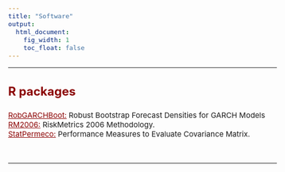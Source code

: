 ```yaml
---
title: "Software"
output:
  html_document:
    fig_width: 1
    toc_float: false    
---
```


<style type="text/css">
.nav.navbar-nav.navbar-right a {
    color: white;
}
.navbar {
  background-color:maroon;
  border-color:black;
  icon-color:white;
}
.navbar-brand {
color:black!important;
}
body{ /* Normal  */
      font-size: 15px;
  }
h1.title {
  font-size: 32px;
}
h3 { /* Header 3 */
  font-size: 24px;
  color: DarkRed;
}
</style>

<style>
a:link {
    color: darkred;
}
a:visited {
    color: darkred;
}
a:hover {
    color: blue;
}
.column-f1{
  float: left;
  width: 20%;
  text-align: left;
}
.column-f2{
  float: right;
  width: 20%;
  text-align: right;
}
</style>

----

### **R packages**

<i class="fa fa-code" aria-hidden="true"></i>  [RobGARCHBoot:](https://cran.r-project.org/web/packages/RobGARCHBoot/index.html) Robust Bootstrap Forecast Densities for GARCH Models  \medskip </li>
</br>
<i class="fa fa-code" aria-hidden="true"></i>  [RM2006:](https://cran.r-project.org/web/packages/RM2006/index.html)  RiskMetrics 2006 Methodology. \medskip </li>
</br>
<i class="fa fa-code" aria-hidden="true"></i>  [StatPermeco:](https://cran.r-project.org/web/packages/StatPerMeCo/index.html) Performance Measures to Evaluate Covariance Matrix.  \medskip </li>

</br>

</ol>
---- 